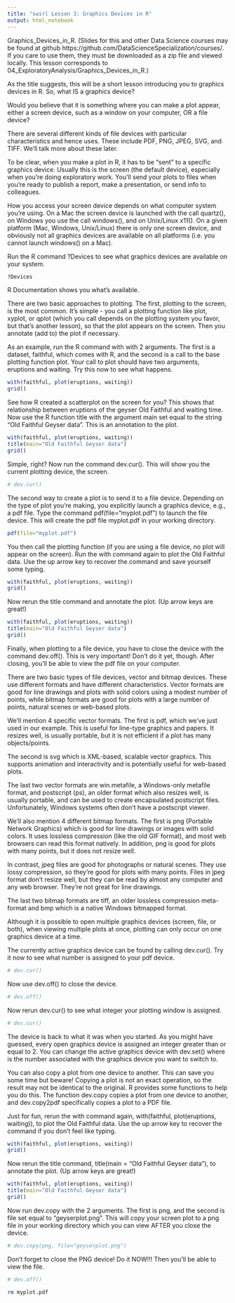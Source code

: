 ```yaml
---
title: "swirl Lesson 3: Graphics Devices in R"
output: html_notebook
---
```


Graphics_Devices_in_R. (Slides for this and other Data Science courses may be found at github https://github.com/DataScienceSpecialization/courses/. If you care to use them, they must be downloaded as a zip file and viewed locally. This lesson corresponds to 04_ExploratoryAnalysis/Graphics_Devices_in_R.)

As the title suggests, this will be a short lesson introducing you to graphics devices in R. So, what IS a graphics device?

Would you believe that it is something where you can make a plot appear, either a screen device, such as a window on your computer, OR a file device? 

There are several different kinds of file devices with particular characteristics and hence uses. These include PDF, PNG, JPEG, SVG, and TIFF. We'll talk more about these later. 

To be clear,  when you make a plot in R, it has to be "sent" to a specific graphics device. Usually this is the screen (the default device), especially when you're doing exploratory work. You'll send your plots to files when you're ready to publish a report, make a presentation, or send info to colleagues.

How you access your screen device depends on what computer system you're using. On a Mac the screen device is launched with the call quartz(), on Windows you use the call windows(), and on Unix/Linux  x11().  On a given platform (Mac, Windows, Unix/Linux) there is only one screen device, and obviously not all graphics devices are available on all platforms (i.e. you cannot launch  windows() on a Mac).

Run the R command ?Devices to see what graphics devices are available on your system.

```r
?Devices
```

R Documentation shows you what's available. 

There are two basic approaches to plotting. The first, plotting to the screen, is the most common. It's simple - you call a plotting function like plot, xyplot, or qplot (which you call depends on the plotting system you favor, but that's another lesson), so that the plot appears on the screen. Then you annotate (add  to) the plot if necessary. 

As an example, run the R command with with 2 arguments. The first is a dataset, faithful, which comes with R, and the second is a call to the base plotting function plot. Your call to plot should have two arguments, eruptions and waiting. Try this now to see what happens. 

```r
with(faithful, plot(eruptions, waiting))
grid()
```

See how R created a scatterplot on the screen for you? This shows that relationship between eruptions of the geyser Old Faithful and waiting time. Now use the R function title with the argument main set equal to the string "Old Faithful Geyser data". This is an annotation to the plot.
  
```r
with(faithful, plot(eruptions, waiting))
title(main="Old Faithful Geyser data")
grid()
```

Simple, right?  Now run the command dev.cur(). This will show you the current plotting device, the screen.

```r
# dev.cur()
```

The second way to create a plot is to send it to a file device. Depending on the type of plot you're making, you explicitly launch a graphics device, e.g., a pdf file. Type the command pdf(file="myplot.pdf") to launch the file device. This will create the pdf file myplot.pdf in your working directory.

```r
pdf(file="myplot.pdf")
```

You then call the plotting function (if you are using a file device, no plot will appear on the screen). Run the with command again to plot the Old Faithful data. Use the up arrow key to recover the command and save yourself some typing.

```r
with(faithful, plot(eruptions, waiting))
grid()
```

Now rerun the title command and annotate the plot. (Up arrow keys are great!)

```r
with(faithful, plot(eruptions, waiting))
title(main="Old Faithful Geyser data")
grid()
```

Finally, when plotting to a file device, you have to close the device with the command dev.off(). This is very important! Don't do it yet, though. After closing, you'll be able to view the pdf file on your computer.
 
There are two basic types of file devices, vector and bitmap devices. These use different formats and have different characteristics. Vector formats are good for line drawings and plots with solid colors using a modest number of points, while bitmap formats are good for plots with a large number of points, natural scenes or web-based plots.

We'll mention 4 specific vector formats. The first is pdf, which we've just used in our example. This is useful for line-type graphics and papers. It resizes well, is usually portable, but it is not efficient if a plot has many objects/points.

The second is svg which is  XML-based, scalable vector graphics. This supports animation and interactivity and is potentially useful for web-based plots. 

The last two vector formats are win.metafile, a  Windows-only metafile format, and postscript (ps), an older format which also resizes well, is usually portable, and can be used to create encapsulated postscript files. Unfortunately, Windows systems often don’t have a postscript viewer.

We'll also mention 4 different bitmap formats. The first is png (Portable Network Graphics) which is  good for line drawings or images with solid colors. It uses lossless compression (like the old GIF format), and most web browsers can read this format natively. In addition, png is good for plots with many points, but it does not resize well. 

In contrast,  jpeg files are good for photographs or natural scenes. They use lossy compression, so they're good for plots with many points. Files in jpeg format  don't resize well, but they can be read by almost any computer and any web browser. They're not great for line drawings.

The last two bitmap formats are tiff, an older lossless compression meta-format and bmp which is a native Windows bitmapped format.

Although it is possible to open multiple graphics devices (screen, file, or both), when viewing multiple plots at once, plotting can only occur on one graphics device at a time.

The currently active graphics device can be found by calling dev.cur(). Try it now to see what number is assigned to your pdf device.

```r
# dev.cur()
```

Now use dev.off() to close the device.

```r
# dev.off()
```

Now rerun dev.cur() to see what integer your plotting window is assigned.

```r
# dev.cur()
```

The device is back to what it was when you started. As you might have guessed,  every open graphics device is assigned an integer greater than or equal to 2. You can change the active graphics device with dev.set(<integer>) where <integer> is the number associated with the graphics device you want to switch to.

You can also copy a plot from one device to another. This can save you some time but beware! Copying a plot is not an exact operation, so the result may not be identical to the original. R provides some functions to help you do this. The function dev.copy copies a plot from one device to another, and dev.copy2pdf specifically copies a plot to a PDF file.

Just for fun, rerun the with command again, with(faithful, plot(eruptions, waiting)), to plot the Old Faithful data. Use the up arrow key to recover the command if you don't feel like typing.

```r
with(faithful, plot(eruptions, waiting))
grid()
```

Now rerun the title command, title(main = "Old Faithful Geyser data"),  to annotate the plot. (Up arrow keys are great!)

```r
with(faithful, plot(eruptions, waiting))
title(main="Old Faithful Geyser data")
grid()
```

Now run dev.copy with the 2 arguments. The first is png, and the second is file set equal to "geyserplot.png". This will copy your screen plot to a png file in your working directory which you can view AFTER you close the device.

```r
# dev.copy(png, file="geyserplot.png")
```

Don't forget to close the PNG device! Do it NOW!!! Then you'll be able to view the file.

```r
# dev.off()
```

```bash
rm myplot.pdf
```